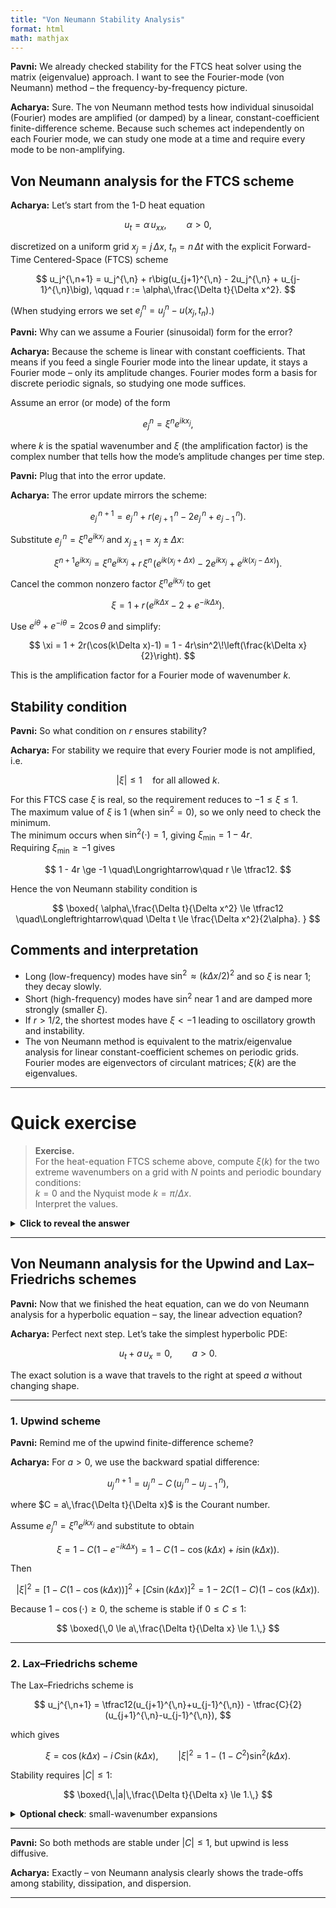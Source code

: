 ```yaml
---
title: "Von Neumann Stability Analysis"
format: html
math: mathjax
---
```


**Pavni:** We already checked stability for the FTCS heat solver using the matrix (eigenvalue) approach. I want to see the Fourier-mode (von Neumann) method -- the frequency-by-frequency picture.

**Acharya:** Sure. The von Neumann method tests how individual sinusoidal (Fourier) modes are amplified (or damped) by a linear, constant-coefficient finite-difference scheme. Because such schemes act independently on each Fourier mode, we can study one mode at a time and require every mode to be non-amplifying.

## Von Neumann analysis for the FTCS scheme

**Acharya:** Let's start from the 1-D heat equation

$$
u_t = \alpha\,u_{xx}, \qquad \alpha > 0,
$$

discretized on a uniform grid $x_j = j\,\Delta x$, $t_n = n\,\Delta t$ with the explicit Forward-Time Centered-Space (FTCS) scheme

$$
u_j^{\,n+1} = u_j^{\,n}
  + r\big(u_{j+1}^{\,n} - 2u_j^{\,n} + u_{j-1}^{\,n}\big),
  \qquad r := \alpha\,\frac{\Delta t}{\Delta x^2}.
$$

(When studying errors we set $e_j^n = u_j^n - u(x_j,t_n)$.)

**Pavni:** Why can we assume a Fourier (sinusoidal) form for the error?

**Acharya:** Because the scheme is linear with constant coefficients. That means if you feed a single Fourier mode into the linear update, it stays a Fourier mode -- only its amplitude changes. Fourier modes form a basis for discrete periodic signals, so studying one mode suffices.

Assume an error (or mode) of the form

$$
e_j^n = \xi^n e^{i k x_j},
$$

where $k$ is the spatial wavenumber and $\xi$ (the amplification factor) is the complex number that tells how the mode's amplitude changes per time step.

**Pavni:** Plug that into the error update.

**Acharya:** The error update mirrors the scheme:

$$
e_j^{\,n+1}
  = e_j^{\,n}
  + r\big(e_{j+1}^{\,n} - 2e_j^{\,n} + e_{j-1}^{\,n}\big).
$$

Substitute $e_j^{\,n} = \xi^n e^{i k x_j}$ and $x_{j\pm1} = x_j \pm \Delta x$:

$$
\xi^{n+1} e^{i k x_j}
  = \xi^n e^{i k x_j}
  + r\,\xi^n\!\left(e^{i k (x_j+\Delta x)} - 2 e^{i k x_j} + e^{i k (x_j-\Delta x)}\right).
$$

Cancel the common nonzero factor $\xi^n e^{i k x_j}$ to get

$$
\xi = 1 + r\!\left(e^{i k \Delta x} - 2 + e^{-i k \Delta x}\right).
$$

Use $e^{i\theta} + e^{-i\theta} = 2\cos\theta$ and simplify:

$$
\xi = 1 + 2r(\cos(k\Delta x)-1)
    = 1 - 4r\sin^2\!\left(\frac{k\Delta x}{2}\right).
$$

This is the amplification factor for a Fourier mode of wavenumber $k$.

## Stability condition

**Pavni:** So what condition on $r$ ensures stability?

**Acharya:** For stability we require that every Fourier mode is not amplified, i.e.

$$
|\xi| \le 1 \quad\text{for all allowed } k.
$$

For this FTCS case $\xi$ is real, so the requirement reduces to $-1 \le \xi \le 1$.  
The maximum value of $\xi$ is $1$ (when $\sin^2=0$), so we only need to check the minimum.  
The minimum occurs when $\sin^2(\cdot)=1$, giving $\xi_{\min}=1-4r$.  
Requiring $\xi_{\min}\ge -1$ gives

$$
1 - 4r \ge -1 \quad\Longrightarrow\quad r \le \tfrac12.
$$

Hence the von Neumann stability condition is

$$
\boxed{
  \alpha\,\frac{\Delta t}{\Delta x^2} \le \tfrac12
  \quad\Longleftrightarrow\quad
  \Delta t \le \frac{\Delta x^2}{2\alpha}.
}
$$

## Comments and interpretation

- Long (low-frequency) modes have $\sin^2\!\approx (k\Delta x/2)^2$ and so $\xi$ is near 1; they decay slowly.  
- Short (high-frequency) modes have $\sin^2$ near 1 and are damped more strongly (smaller $\xi$).  
- If $r>1/2$, the shortest modes have $\xi<-1$ leading to oscillatory growth and instability.  
- The von Neumann method is equivalent to the matrix/eigenvalue analysis for linear constant-coefficient schemes on periodic grids. Fourier modes are eigenvectors of circulant matrices; $\xi(k)$ are the eigenvalues.

---

# Quick exercise

> **Exercise.**  
> For the heat-equation FTCS scheme above, compute $\xi(k)$ for the two extreme wavenumbers on a grid with $N$ points and periodic boundary conditions:  
> $k=0$ and the Nyquist mode $k=\pi/\Delta x$.  
> Interpret the values.

<details>
<summary><b>Click to reveal the answer</b></summary>

**Answer (sketch).**  
For $k=0$, $\sin^2(0)=0$ so $\xi=1$ (constant mode preserved).  
For $k=\pi/\Delta x$, $\sin^2(\pi/2)=1$ so $\xi=1-4r$ (maximal damping; needs $r\le 1/2$ for stability).
</details>

---

## Von Neumann analysis for the Upwind and Lax–Friedrichs schemes

**Pavni:** Now that we finished the heat equation, can we do von Neumann analysis for a hyperbolic equation -- say, the linear advection equation?

**Acharya:** Perfect next step. Let's take the simplest hyperbolic PDE:

$$
u_t + a\,u_x = 0, \qquad a>0.
$$

The exact solution is a wave that travels to the right at speed $a$ without changing shape.

---

### 1. Upwind scheme

**Pavni:** Remind me of the upwind finite-difference scheme?

**Acharya:** For $a>0$, we use the backward spatial difference:

$$
u_j^{\,n+1} = u_j^{\,n} - C\,(u_j^{\,n} - u_{j-1}^{\,n}),
$$

where $C = a\,\frac{\Delta t}{\Delta x}$ is the Courant number.

Assume $e_j^n = \xi^n e^{i k x_j}$ and substitute to obtain

$$
\xi = 1 - C(1 - e^{-i k \Delta x})
    = 1 - C\!\big(1 - \cos(k\Delta x) + i\sin(k\Delta x)\big).
$$

Then

$$
|\xi|^2
  = [1 - C(1-\cos(k\Delta x))]^2 + [C\sin(k\Delta x)]^2
  = 1 - 2C(1-C)(1-\cos(k\Delta x)).
$$

Because $1-\cos(\cdot)\ge0$, the scheme is stable if $0\le C\le1$:

$$
\boxed{\,0 \le a\,\frac{\Delta t}{\Delta x} \le 1.\,}
$$

---

### 2. Lax–Friedrichs scheme

The Lax–Friedrichs scheme is

$$
u_j^{\,n+1}
  = \tfrac12(u_{j+1}^{\,n}+u_{j-1}^{\,n})
    - \tfrac{C}{2}(u_{j+1}^{\,n}-u_{j-1}^{\,n}),
$$

which gives

$$
\xi = \cos(k\Delta x) - i\,C\sin(k\Delta x),
\qquad
|\xi|^2 = 1 - (1-C^2)\sin^2(k\Delta x).
$$

Stability requires $|C|\le1$:

$$
\boxed{\,|a|\,\frac{\Delta t}{\Delta x} \le 1.\,}
$$

<details>
<summary><b>Optional check</b>: small-wavenumber expansions</summary>

For small $k\Delta x$, expand $\sin$ and $\cos$ to second order:

- **Upwind:** leading amplitude decay $\sim e^{-(1-C)(k\Delta x)^2/2}$.  
- **Lax–Friedrichs:** leading amplitude decay $\sim e^{-(1-C^2)(k\Delta x)^2/2}$.

Hence Lax–Friedrichs damps short waves more strongly.
</details>

---

**Pavni:** So both methods are stable under $|C|\le1$, but upwind is less diffusive.

**Acharya:** Exactly -- von Neumann analysis clearly shows the trade-offs among stability, dissipation, and dispersion.

---
